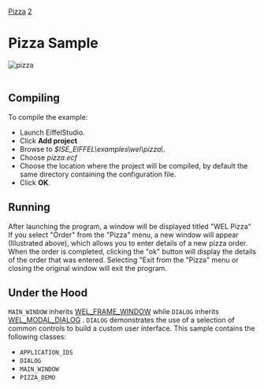 [[Property:title|Pizza]]
[[Property:weight|2]]
=Pizza Sample=
 [[Image:pizza|pizza]]  <br/>
<br/>

==Compiling==

To compile the example: 
* Launch EiffelStudio. 
* Click '''Add project'''
* Browse to ''$ISE_EIFFEL\examples\wel\pizza\''. 
* Choose ''pizza.ecf''
* Choose the location where the project will be compiled, by default the same directory containing the configuration file. 
* Click '''OK'''. 

==Running==

After launching the program, a window will be displayed titled "WEL Pizza" If you select "Order" from the "Pizza" menu, a new window will appear (Illustrated above), which allows you to enter details of a new pizza order. When the order is completed, clicking the "ok" button will display the details of the order that was entered. Selecting "Exit from the "Pizza" menu or closing the original window will exit the program. 

==Under the Hood==
<code>MAIN_WINDOW</code> inherits [[ref:libraries/wel/reference/wel_frame_window_chart|WEL_FRAME_WINDOW]]  while <code>DIALOG</code> inherits [[ref:libraries/wel/reference/wel_modal_dialog_chart|WEL_MODAL_DIALOG]] . <code>DIALOG</code> demonstrates the use of a selection of common controls to build a custom user interface. 
This sample contains the following classes: 
* <code>APPLICATION_IDS</code>
* <code>DIALOG</code>
* <code>MAIN_WINDOW</code>
* <code>PIZZA_DEMO</code>





